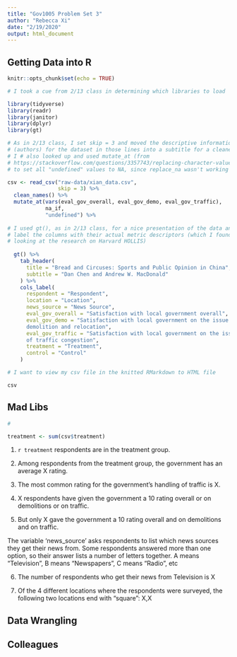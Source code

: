 ```yaml
---
title: "Gov1005 Problem Set 3"
author: "Rebecca Xi"
date: "2/19/2020"
output: html_document
---
```


## Getting Data into R
```r
knitr::opts_chunk$set(echo = TRUE)

# I took a cue from 2/13 class in determining which libraries to load

library(tidyverse)
library(readr)
library(janitor)
library(dplyr)
library(gt)
```

```r

# As in 2/13 class, I set skip = 3 and moved the descriptive information
# (authors) for the dataset in those lines into a subtitle for a cleaner look. 
# I # also looked up and used mutate_at (from
# https://stackoverflow.com/questions/3357743/replacing-character-values-with-na-in-a-data-frame)
# to set all "undefined" values to NA, since replace_na wasn't working for me.

csv <- read_csv("raw-data/xian_data.csv",
                skip = 3) %>%
  clean_names() %>%
  mutate_at(vars(eval_gov_overall, eval_gov_demo, eval_gov_traffic), 
            na_if,
            "undefined") %>%
  
# I used gt(), as in 2/13 class, for a nice presentation of the data and to
# label the columns with their actual metric descriptors (which I found from
# looking at the research on Harvard HOLLIS)
  
  gt() %>%
    tab_header(
      title = "Bread and Circuses: Sports and Public Opinion in China",
      subtitle = "Dan Chen and Andrew W. MacDonald"
    ) %>%
    cols_label(
      respondent = "Respondent",
      location = "Location", 
      news_source = "News Source",
      eval_gov_overall = "Satisfaction with local government overall",
      eval_gov_demo = "Satisfaction with local government on the issue of
      demolition and relocation",
      eval_gov_traffic = "Satisfaction with local government on the issue 
      of traffic congestion",
      treatment = "Treatment",
      control = "Control"
    )

# I want to view my csv file in the knitted RMarkdown to HTML file

csv
```

  
## Mad Libs

```r

#

treatment <- sum(csv$treatment)
```

1. `r treatment` respondents are in the treatment group.


2. Among respondents from the treatment group, the government has an average X rating.


3. The most common rating for the government’s handling of traffic is X.


4. X respondents have given the government a 10 rating overall or on demolitions or on traffic.


5. But only X gave the government a 10 rating overall and on demolitions and on traffic.


The variable ‘news_source’ asks respondents to list which news sources they get their news from. Some respondents answered more than one option, so their answer lists a number of letters together. A means “Television”, B means “Newspapers”, C means “Radio”, etc


6. The number of respondents who get their news from Television is X


7. Of the 4 different locations where the respondents were surveyed, the following two locations end with “square”: X,X


## Data Wrangling



## Colleagues


